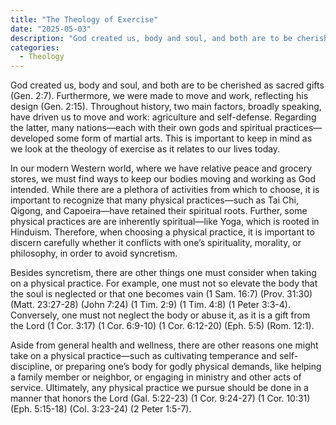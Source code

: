 ```yaml
---
title: "The Theology of Exercise"
date: "2025-05-03"
description: "God created us, body and soul, and both are to be cherished as sacred gifts (Gen. 2:7). Furthermore, we were made to move and work, reflecting his design (Gen. 2:15). Throughout history, two main factors, broadly speaking, have driven us to move and work: agriculture and self-defense."
categories:
  - Theology
---
```


<Initial text="The Theology of Exercise"/>

God created us, body and soul, and both are to be cherished as sacred gifts (Gen. 2:7). Furthermore, we were made to move and work, reflecting his design (Gen. 2:15). Throughout history, two main factors, broadly speaking, have driven us to move and work: agriculture and self-defense. Regarding the latter, many nations—each with their own gods and spiritual practices—developed some form of martial arts. This is important to keep in mind as we look at the theology of exercise as it relates to our lives today.

In our modern Western world, where we have relative peace and grocery stores, we must find ways to keep our bodies moving and working as God intended. While there are a plethora of activities from which to choose, it is important to recognize that many physical practices—such as Tai Chi, Qigong, and Capoeira—have retained their spiritual roots. Further, some physical practices are are inherently spiritual—like Yoga, which is rooted in Hinduism. Therefore, when choosing a physical practice, it is important to discern carefully whether it conflicts with one’s spirituality, morality, or philosophy, in order to avoid syncretism.

Besides syncretism, there are other things one must consider when taking on a physical practice. For example, one must not so elevate the body that the soul is neglected or that one becomes vain (1 Sam. 16:7) (Prov. 31:30) (Matt. 23:27-28) (John 7:24) (1 Tim. 2:9) (1 Tim. 4:8) (1 Peter 3:3-4). Conversely, one must not neglect the body or abuse it, as it is a gift from the Lord (1 Cor. 3:17) (1 Cor. 6:9-10) (1 Cor. 6:12-20) (Eph. 5:5) (Rom. 12:1).

Aside from general health and wellness, there are other reasons one might take on a physical practice—such as cultivating temperance and self-discipline, or preparing one’s body for godly physical demands, like helping a family member or neighbor, or engaging in ministry and other acts of service. Ultimately, any physical practice we pursue should be done in a manner that honors the Lord (Gal. 5:22-23) (1 Cor. 9:24-27) (1 Cor. 10:31) (Eph. 5:15-18) (Col. 3:23-24) (2 Peter 1:5-7).
